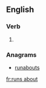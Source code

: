 ==English==

===Verb===
{{head|en|verb form}}

# {{en-third-person singular of|run about}}

===Anagrams===
* [[runabouts#English|runabouts]]

[[fr:runs about]]